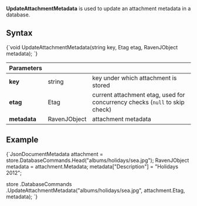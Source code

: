 
**UpdateAttachmentMetadata** is used to update an attachment metadata in a database.

## Syntax

<TabItem value="update_1" label="update_1">
<CodeBlock language="csharp">
{`void UpdateAttachmentMetadata(string key, Etag etag, RavenJObject metadata);
`}
</CodeBlock>
</TabItem>

| Parameters | | |
| ------------- | ------------- | ----- |
| **key** | string | key under which attachment is stored |
| **etag** | Etag | current attachment etag, used for concurrency checks (`null` to skip check) |
| **metadata** | RavenJObject | attachment metadata |

## Example

<TabItem value="update_2" label="update_2">
<CodeBlock language="csharp">
{`JsonDocumentMetadata attachment = store.DatabaseCommands.Head("albums/holidays/sea.jpg");
RavenJObject metadata = attachment.Metadata;
metadata["Description"] = "Holidays 2012";

store
	.DatabaseCommands
	.UpdateAttachmentMetadata("albums/holidays/sea.jpg", attachment.Etag, metadata);
`}
</CodeBlock>
</TabItem>


